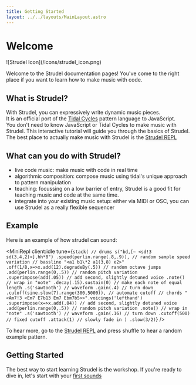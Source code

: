 ```yaml
---
title: Getting Started
layout: ../../layouts/MainLayout.astro
---
```



# Welcome

<div className="w-32 animate-pulse md:float-right ml-8">
![Strudel Icon](/icons/strudel_icon.png)
</div>

Welcome to the Strudel documentation pages!
You've come to the right place if you want to learn how to make music with code.

## What is Strudel?

With Strudel, you can expressively write dynamic music pieces.<br/>
It is an official port of the [Tidal Cycles](https://tidalcycles.org/) pattern language to JavaScript.<br/>
You don't need to know JavaScript or Tidal Cycles to make music with Strudel.
This interactive tutorial will guide you through the basics of Strudel.<br/>
The best place to actually make music with Strudel is the [Strudel REPL](https://strudel.cc/)

<div className="clear-both" />

## What can you do with Strudel?

- live code music: make music with code in real time
- algorithmic composition: compose music using tidal's unique approach to pattern manipulation
- teaching: focussing on a low barrier of entry, Strudel is a good fit for teaching music and code at the same time.
- integrate into your existing music setup: either via MIDI or OSC, you can use Strudel as a really flexible sequencer

## Example

Here is an example of how strudel can sound:

<MiniRepl
  client:idle
  tune={`stack(
  // drums
  s("bd,[~ <sd!3 sd(3,4,2)>],hh*8")
  .speed(perlin.range(.8,.9)), // random sample speed variation
  // bassline
  "<a1 b1\*2 a1(3,8) e2>" 
  .off(1/8,x=>x.add(12).degradeBy(.5)) // random octave jumps
  .add(perlin.range(0,.5)) // random pitch variation
  .superimpose(add(.05)) // add second, slightly detuned voice
  .note() // wrap in "note"
  .decay(.15).sustain(0) // make each note of equal length
  .s('sawtooth') // waveform
  .gain(.4) // turn down
  .cutoff(sine.slow(7).range(300,5000)), // automate cutoff
  // chords
  "<Am7!3 <Em7 E7b13 Em7 Ebm7b5>>".voicings('lefthand') 
  .superimpose(x=>x.add(.04)) // add second, slightly detuned voice
  .add(perlin.range(0,.5)) // random pitch variation
  .note() // wrap in "note"
  .s('sawtooth') // waveform
  .gain(.16) // turn down
  .cutoff(500) // fixed cutoff
  .attack(1) // slowly fade in
)
.slow(3/2)`}
/>

To hear more, go to the [Strudel REPL](https://strudel.cc/) and press shuffle to hear a random example pattern.

## Getting Started

The best way to start learning Strudel is the workshop.
If you're ready to dive in, let's start with your [first sounds](/workshop/first-sounds)
